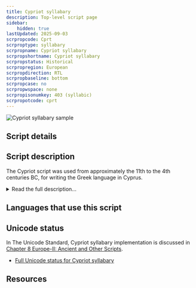 ```yaml
---
title: Cypriot syllabary
description: Top-level script page
sidebar:
    hidden: true
lastUpdated: 2025-09-03
scrpropcode: Cprt
scrproptype: syllabary
scrpropname: Cypriot syllabary
scrpropshortname: Cypriot syllabary
scrpropstatus: Historical
scrpropregion: European
scrpropdirection: RTL
scrpropbaseline: bottom
scrpropcase: no
scrpropwspace: none
scrpropisonumkey: 403 (syllabic)
scrpropotcode: cprt
---
```



![Cypriot syllabary sample](../images/cprt-sample.png "From Wikipedia. See Use and History subject area.")

## Script details

<ScriptDetails />

## Script description

The Cypriot script was used from approximately the 11th to the 4th centuries BC, for writing the Greek language in Cyprus.

<details>
<summary>Read the full description...</summary>It descended from the Linear A script, and is closely related to the Linear B script, but has no visual or structural relationship to the Greek alphabet. The script was used primarily for record keeping, not for literary purposes.

The Cypriot script was a syllabary, with each of fifty-six letters representing an open (CV) syllable. It was written from right to left without interword spacing. Voiced sounds were under-represented in the script, despite being distinctive in speech. For example, the _p_ series of letters (pa, pe, pi, po, pu) represented syllables beginning with both [p] and [b].

In order to represent syllables with a structure other than CV, for example, CCV, CVC or CVV (diphthongs), certain spelling conventions were implemented. Consonant clusters were written using CV signs whose vowels agreed with the vowel of the whole syllable. So _bre_ was written using the signs be+re. In consonant clusters in which a nasal preceded another consonant, the nasal was not written. Closed CVC syllables were written using the _e_ series of sounds. In spoken Greek, only the consonants [n], [r], and [s] were used at the end of a word, so only the signs representing _ne_, _re_ and _se_ were written to close a syllable. Diphthongs were always written out, with the independent vowel signs representing the second part of the diphthong.

Word breaks were not indicated by spaces or any other means.
</details>

## Languages that use this script

<WsList script='Cprt' wsMax='5' />

## Unicode status

In The Unicode Standard, Cypriot syllabary implementation is discussed in [Chapter 8 Europe-II: Ancient and Other Scripts](http://www.unicode.org/versions/latest/ch08.pdf).

- [Full Unicode status for Cypriot syllabary](/scrlang/unicode/cprt-unicode)



## Resources

<ScriptResources detailSummary='seemore' />

